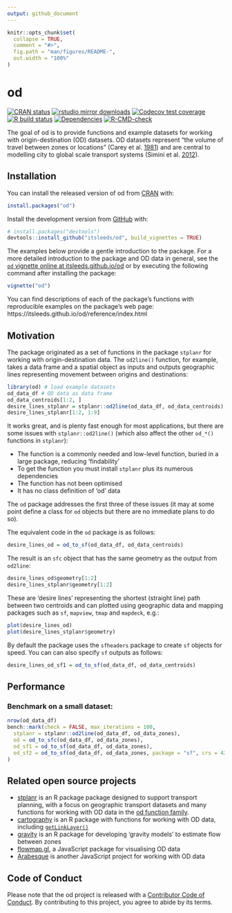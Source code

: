 ```yaml
---
output: github_document
---
```


<!-- README.md is generated from README.Rmd. Please edit that file -->

```r
knitr::opts_chunk$set(
  collapse = TRUE,
  comment = "#>",
  fig.path = "man/figures/README-",
  out.width = "100%"
)
```

# od

<!-- badges: start -->
<!-- [![Lifecycle: maturing](https://img.shields.io/badge/lifecycle-maturing-blue.svg)](https://lifecycle.r-lib.org/articles/stages.html) -->
[![CRAN status](https://www.r-pkg.org/badges/version/od)](https://itsleeds.github.io/od/)
[![rstudio mirror downloads](https://cranlogs.r-pkg.org/badges/od)](https://github.com/r-hub/cranlogs.app)
[![Codecov test coverage](https://codecov.io/gh/itsleeds/od/branch/master/graph/badge.svg)](https://app.codecov.io/gh/itsleeds/od?branch=master)
[![R build status](https://github.com/itsleeds/od/workflows/R-CMD-check/badge.svg)](https://github.com/itsleeds/od/actions)
[![Dependencies](https://tinyverse.netlify.com/badge/od)](https://cran.r-project.org/package=od)
[![R-CMD-check](https://github.com/itsleeds/od/workflows/R-CMD-check/badge.svg)](https://github.com/itsleeds/od/actions)
<!-- badges: end -->

The goal of od is to provide functions and example datasets for working with origin-destination (OD) datasets.
OD datasets represent "the volume of travel between zones or locations" (Carey et al. [1981](https://doi.org/10.1287/trsc.15.1.32)) and are central to modelling city to global scale transport systems (Simini et al. [2012](https://doi.org/10.1038/nature10856)).

## Installation

You can install the released version of od from [CRAN](https://CRAN.R-project.org) with:

``` r
install.packages("od")
```

Install the development version from [GitHub](https://github.com/) with:

``` r
# install.packages("devtools")
devtools::install_github("itsleeds/od", build_vignettes = TRUE)
```

The examples below provide a gentle introduction to the package.
For a more detailed introduction to the package and OD data in general, see the [`od` vignette online at itsleeds.github.io/od](https://itsleeds.github.io/od/articles/od.html) or by executing the following command after installing the package:

```r
vignette("od")
```

You can find descriptions of each of the package's functions with reproducible examples on the package's web page: https://itsleeds.github.io/od/reference/index.html


## Motivation

The package originated as a set of functions in the package `stplanr` for working with origin-destination data.
The `od2line()` function, for example, takes a data frame and a spatial object as inputs and outputs geographic lines representing movement between origins and destinations:

```r
library(od) # load example datasets
od_data_df # OD data as data frame
od_data_centroids[1:2, ]
desire_lines_stplanr = stplanr::od2line(od_data_df, od_data_centroids)
desire_lines_stplanr[1:2, 1:9]
```

It works great, and is plenty fast enough for most applications, but there are some issues with `stplanr::od2line()` (which also affect the other `od_*()` functions in `stplanr`):

- The function is a commonly needed and low-level function, buried in a large package, reducing 'findability'
- To get the function you must install `stplanr` plus its numerous dependencies
- The function has not been optimised
- It has no class definition of 'od' data

The `od` package addresses the first three of these issues (it may at some point define a class for `od` objects but there are no immediate plans to do so).

The equivalent code in the `od` package is as follows:

```r
desire_lines_od = od_to_sf(od_data_df, od_data_centroids)
```

The result is an `sfc` object that has the same geometry as the output from `od2line`:

```r
desire_lines_od$geometry[1:2]
desire_lines_stplanr$geometry[1:2]
```

These are 'desire lines' representing the shortest (straight line) path between two centroids and can plotted using geographic data and mapping packages such as `sf`, `mapview`, `tmap` and `mapdeck`, e.g.:

```r
plot(desire_lines_od)
plot(desire_lines_stplanr$geometry)
```

By default the package uses the `sfheaders` package to create `sf` objects for speed.
You can can also specify `sf` outputs as follows:

```r
desire_lines_od_sf1 = od_to_sf(od_data_df, od_data_centroids)
```


## Performance

### Benchmark on a small dataset:

```r
nrow(od_data_df)
bench::mark(check = FALSE, max_iterations = 100,
  stplanr = stplanr::od2line(od_data_df, od_data_zones),
  od = od_to_sfc(od_data_df, od_data_zones),
  od_sf1 = od_to_sf(od_data_df, od_data_zones),
  od_sf2 = od_to_sf(od_data_df, od_data_zones, package = "sf", crs = 4326)
)
```

## Related open source projects

- [stplanr](https://github.com/ropensci/stplanr/) is an R package package designed to support transport planning, with a focus on geographic transport datasets and many functions for working with OD data in the [od function family](https://docs.ropensci.org/stplanr/reference/index.html#section-work-with-od-data).
- [cartography](https://riatelab.github.io/cartography/) is an R package with functions for working with OD data, including [`getLinkLayer()`](https://riatelab.github.io/cartography/docs/reference/getLinkLayer.html)
- [gravity](https://pacha.dev/gravity/) is an R package for developing 'gravity models' to estimate flow between zones
- [flowmap.gl](https://github.com/teralytics/flowmap.gl), a JavaScript package for visualising OD data
- [Arabesque](http://arabesque.ifsttar.fr/) is another JavaScript project for working with OD data

## Code of Conduct

Please note that the od project is released with a [Contributor Code of Conduct](https://contributor-covenant.org/version/2/0/CODE_OF_CONDUCT.html). By contributing to this project, you agree to abide by its terms.
